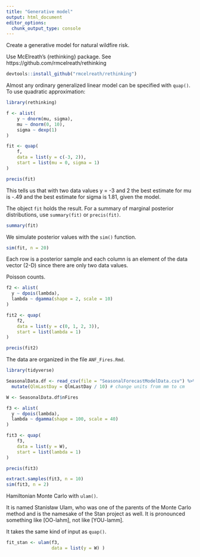 ```yaml
---
title: "Generative model"
output: html_document
editor_options: 
  chunk_output_type: console
---
```


Create a generative model for natural wildfire risk.

Use McElreath's {rethinking} package. See https://github.com/rmcelreath/rethinking

```r
devtools::install_github("rmcelreath/rethinking")
```

Almost any ordinary generalized linear model can be specified with `quap()`. To use quadratic approximation:
```r
library(rethinking)

f <- alist(
    y ~ dnorm(mu, sigma),
    mu ~ dnorm(0, 10),
    sigma ~ dexp(1)
)

fit <- quap( 
    f, 
    data = list(y = c(-3, 2)), 
    start = list(mu = 0, sigma = 1)
)

precis(fit)
```

This tells us that with two data values y = -3 and 2 the best estimate for mu is -.49 and the best estimate for sigma is 1.81, given the model.

The object `fit` holds the result. For a summary of marginal posterior distributions, use `summary(fit)` or `precis(fit)`.
```r
summary(fit)
```

We simulate posterior values with the `sim()` function.
```r
sim(fit, n = 20)
```

Each row is a posterior sample and each column is an element of the data vector (2-D) since there are only two data values.

Poisson counts.
```r
f2 <- alist(
  y ~ dpois(lambda),
  lambda ~ dgamma(shape = 2, scale = 10)
)

fit2 <- quap( 
    f2, 
    data = list(y = c(0, 1, 2, 3)), 
    start = list(lambda = 1)
)

precis(fit2)
```

The data are organized in the file `ANF_Fires.Rmd`. 
```r
library(tidyverse)

SeasonalData.df <- read_csv(file = "SeasonalForecastModelData.csv") %>%
  mutate(QlmLastDay = QlmLastDay / 10) # change units from mm to cm

W <- SeasonalData.df$nFires

f3 <- alist(
  y ~ dpois(lambda),
  lambda ~ dgamma(shape = 100, scale = 40)
)

fit3 <- quap( 
    f3, 
    data = list(y = W), 
    start = list(lambda = 1)
)

precis(fit3)

extract.samples(fit3, n = 10)
sim(fit3, n = 2)
```

Hamiltonian Monte Carlo with `ulam()`.

It is named Stanisław Ulam, who was one of the parents of the Monte Carlo method and is the namesake of the Stan project as well. It is pronounced something like [OO-lahm], not like [YOU-lamm].

It takes the same kind of input as `quap()`.
```r
fit_stan <- ulam(f3,
                 data = list(y = W) )
```